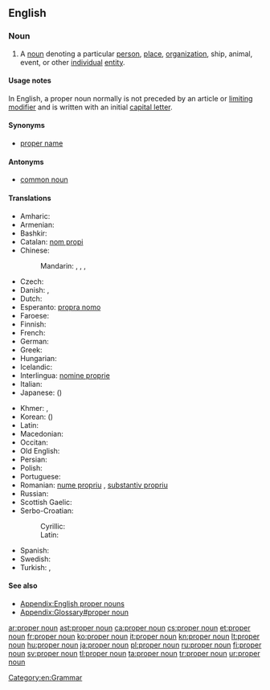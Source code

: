 ==English==
{{wikipedia}}

===Noun===
{{examples-right|''Mike'', ''United Nations''}}
{{en-noun|head=[[proper]] [[noun]]}}

# A [[noun]] denoting a particular [[person]], [[place]], [[organization]], ship, animal, event, or other [[individual]] [[entity]].

====Usage notes====
{{mainapp|English proper nouns}}
In English, a proper noun normally is not preceded by an article or [[limiting modifier]] and is written with an initial [[capital letter]].

====Synonyms====
* [[proper name]]

====Antonyms====
* [[common noun]]

====Translations====
{{trans-top|The name of a particular person, place, organization or other individual entity}}
* Amharic: {{t-|am|የተፀውኦ ስም|tr=yätäTS'äwao sm|sc=Ethi}}
* Armenian: {{t-|hy|հատուկ անուն|tr=hatuk anun}}
* Bashkir: {{tø|ba|яңғыҙлыҡ исем|tr=yaŋğïðlïq isem|sc=Cyrl}}
* Catalan: [[nom propi]]
* Chinese:
*: Mandarin: {{t-|cmn|專有名詞|sc=Hani}}, {{t-|cmn|专有名词|tr=zhuānyǒu míngcí|sc=Hani}}, {{t-|cmn|固有名詞|sc=Hani}}, {{t|cmn|固有名词|tr=gùyǒu míngcí|sc=Hani}}
* Czech: {{t+|cs|vlastní jméno|n}}
* Danish: {{t+|da|proprium}}, {{t-|da|egennavn}}
* Dutch: {{t+|nl|eigennaam|m}}
* Esperanto: [[propra nomo]]
* Faroese: {{t-|fo|sernavn|n}}
* Finnish: {{t+|fi|erisnimi}}
* French: {{t+|fr|nom propre}}
* German: {{t+|de|Eigenname|m}}
* Greek: {{t-|el|κύριο όνομα|n|tr=kýrio ónoma|sc=Grek}}
* Hungarian: {{t+|hu|tulajdonnév}}
* Icelandic: {{t-|is|eiginnafn|n}}
* Interlingua: [[nomine proprie]]
* Italian: {{t+|it|nome proprio}}
* Japanese: {{t+|ja|固有名詞|tr=koyūmeishi}}({{Jpan|こゆうめいし}})
{{trans-mid}}
* Khmer: {{t-|km|អសាធារណនាម|tr=ak sathea raknak neam|sc=Khmr}}, {{t-|km|នាមអសាធារណ៍|tr=neam ak sathea|sc=Khmr}}
* Korean: {{t+|ko|고유명사|tr=goyumyeongsa|sc=Hang}} ({{t+|ko|固有名詞|sc=Hani}})
* Latin: {{t-|la|nomen proprium|n|alt=nōmen proprium}}
* Macedonian: {{t-|mk|лична именка|f|tr=líčna ímenka}}
* Occitan: {{t-|oc|nom pròpri|m}}
* Old English: {{t-|ang|agen nama|m|alt=āgen nama}}
* Persian: {{t+|fa|اسم خاص|sc=fa-Arab}}
* Polish: {{t-|pl|nazwa własna|f}}
* Portuguese: {{t+|pt|substantivo próprio|m}}
* Romanian: [[nume propriu]] {{n}}, [[substantiv propriu]] {{n}}
* Russian: {{t+|ru|имя собственное|n|tr=ímja sóbstvennoje}}
* Scottish Gaelic: {{t-|gd|ainmear sònrachaidh|m}}
* Serbo-Croatian:
*: Cyrillic: {{t-|sh|властита именица|f|tr=vlastita imenica|sc=Cyrl}}
*: Latin: {{t-|sh|vlastita imenica|f}}
* Spanish: {{t+|es|nombre propio}}
* Swedish: {{t+|sv|egennamn}}
* Turkish: {{t+|tr|özel ad}}, {{t+|tr|özel isim}}
{{trans-bottom}}

====See also====
* [[Appendix:English proper nouns]]
* [[Appendix:Glossary#proper noun]]

[[Category:en:Grammar]]

[[ar:proper noun]]
[[ast:proper noun]]
[[ca:proper noun]]
[[cs:proper noun]]
[[et:proper noun]]
[[fr:proper noun]]
[[ko:proper noun]]
[[it:proper noun]]
[[kn:proper noun]]
[[lt:proper noun]]
[[hu:proper noun]]
[[ja:proper noun]]
[[pl:proper noun]]
[[ru:proper noun]]
[[fi:proper noun]]
[[sv:proper noun]]
[[tl:proper noun]]
[[ta:proper noun]]
[[tr:proper noun]]
[[ur:proper noun]]